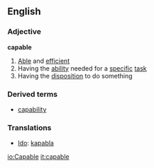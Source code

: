 ==English==
===Adjective===
'''capable'''
#[[Able]] and [[efficient]]
#Having the [[ability]] needed for a [[specific]] [[task]]
#Having the [[disposition]] to do something
===Derived terms===
*[[capability]]

===Translations===

*[[Ido]]: [[kapabla]]

[[io:Capable]]
[[it:capable]]